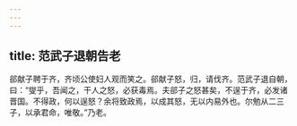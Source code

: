 ```yaml
---
---
---
```

title: 范武子退朝告老
---


郤献子聘于齐，齐顷公使妇人观而笑之。郤献子怒，归，请伐齐。范武子退自朝，曰：“燮乎，吾闻之，干人之怒，必获毒焉。夫郤子之怒甚矣，不逞于齐，必发诸晋国。不得政，何以逞怒？余将致政焉，以成其怒，无以内易外也。尔勉从二三子，以承君命，唯敬。”乃老。

